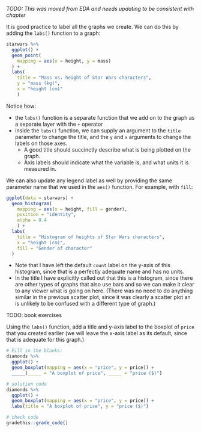 
*TODO: This was moved from EDA and needs updating to be consistent with chapter*

It is good practice to label all the graphs we create. We can do this by adding the `labs()` function to a graph:


```r
starwars %>%
  ggplot() +
  geom_point(
    mapping = aes(x = height, y = mass)
  ) +
  labs(
    title = "Mass vs. height of Star Wars characters", 
    y = "mass (kg)", 
    x = "height (cm)"
    )
```

Notice how:

* the `labs()` function is a separate function that we add on to the graph as a separate layer with the `+` operator
* inside the `labs()` function, we can supply an argument to the `title` parameter to change the title, and the `y` and `x` arguments to change the labels on those axes.
  * A good title should succinctly describe what is being plotted on the graph.
  * Axis labels should indicate what the variable is, and what units it is measured in.
  
We can also update any legend label as well by providing the same parameter name that we used in the `aes()` function. For example, with `fill`:

```r
ggplot(data = starwars) +
  geom_histogram(
    mapping = aes(x = height, fill = gender),
    position = "identity",
    alpha = 0.4
    ) +
  labs(
    title = "Histogram of heights of Star Wars characters",
    x = "height (cm)",
    fill = "Gender of character"
  )
```

* Note that I have left the default `count` label on the y-axis of this histogram, since that is a perfectly adequate name and has no units.
* In the title I have explicitly called out that this is a histogram, since there are other types of graphs that also use bars and so we can make it clear to any viewer what is going on here. (There was no need to do anything similar in the previous scatter plot, since it was clearly a scatter plot an is unlikely to be confused with a different type of graph.)

<!-- Book version -->

TODO: book exercises

<!-- End book -->

<!-- Tutorial version -->

<p class="comment3">
Using the `labs()` function, add a title and y-axis label to the boxplot of `price` that you created earlier (we will leave the x-axis label as its default, since that is adequate for this graph.)
</p>

```r
# Fill in the blanks:
diamonds %>%
  ggplot() +
  geom_boxplot(mapping = aes(x = "price", y = price)) +
  _____(_____ = "A boxplot of price", _____ = "price ($)")
```

```r
# solution code
diamonds %>%
  ggplot() +
  geom_boxplot(mapping = aes(x = "price", y = price)) +
  labs(title = "A boxplot of price", y = "price ($)")
```

```r
# check code
gradethis::grade_code()
```

<!-- End tutorial -->
